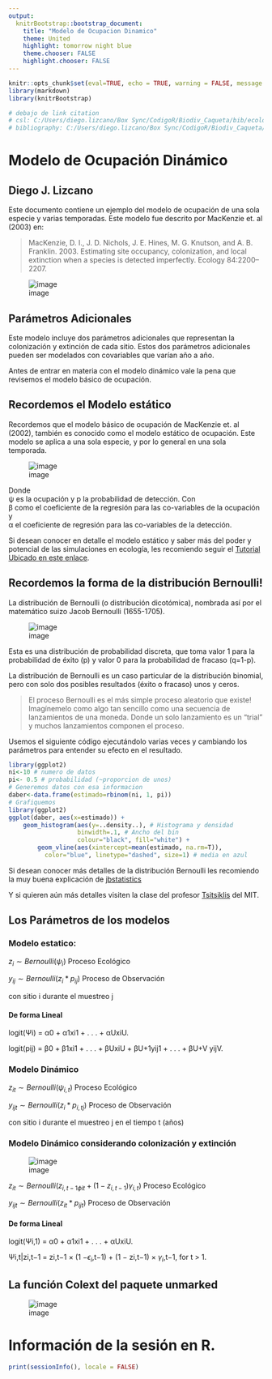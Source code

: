 ---
output:
  knitrBootstrap::bootstrap_document:
    title: "Modelo de Ocupacion Dinamico"
    theme: United
    highlight: tomorrow night blue
    theme.chooser: FALSE
    highlight.chooser: FALSE
---

```{r setup, include=FALSE}
knitr::opts_chunk$set(eval=TRUE, echo = TRUE, warning = FALSE, message = FALSE, cache = TRUE, results = "hold", results='asis')
library(markdown)
library(knitrBootstrap)

# debajo de link citation
# csl: C:/Users/diego.lizcano/Box Sync/CodigoR/Biodiv_Caqueta/bib/ecology.csl
# bibliography: C:/Users/diego.lizcano/Box Sync/CodigoR/Biodiv_Caqueta/bib/refrences.bib
```


# Modelo de Ocupación Dinámico
## Diego J. Lizcano

Este documento contiene un ejemplo del modelo de ocupación de una sola especie y varias temporadas. Este modelo fue descrito por MacKenzie et. al (2003) en: 

> MacKenzie, D. I., J. D. Nichols, J. E. Hines, M. G. Knutson, and A. B. Franklin. 2003. Estimating site occupancy, colonization, and local extinction when a species is detected imperfectly. Ecology 84:2200–2207.


![image](C:/Users/usuario/Desktop/Curso_Salvador_Multi_Season/img/fig1.jpg)

## Parámetros Adicionales

Este modelo incluye dos parámetros adicionales que representan la colonización y extinción de cada sitio. Estos dos parámetros adicionales pueden ser modelados con covariables que varían año a año. 

Antes de entrar en materia con el modelo dinámico vale la pena que revisemos el modelo básico de ocupación. 

## Recordemos el Modelo estático

Recordemos que el modelo básico de ocupación de MacKenzie et. al (2002), también es conocido como el modelo estático de ocupación. Este modelo se aplica a una sola especie, y por lo general en una sola temporada.



![image](C:/Users/usuario/Desktop/Curso_Salvador_Multi_Season/img/Occu_Bayes.png)


Donde  
ψ
  es la ocupación y p la probabilidad de detección. Con  
β
  como el coeficiente de la regresión para las co-variables de la ocupación y  
α
  el coeficiente de regresión para las co-variables de la detección.



Si desean conocer en detalle el modelo estático y saber más del poder y potencial de las simulaciones en ecología, les recomiendo seguir el  [Tutorial Ubicado en este enlace](https://dlizcano.github.io/IntroOccuBook/example.html).


## Recordemos la forma de la distribución Bernoulli!

La distribución de Bernoulli (o distribución dicotómica), nombrada así por el matemático suizo Jacob Bernoulli (1655-1705).

![image](C:/Users/usuario/Desktop/Curso_Salvador_Multi_Season/img/jacob_bernoulli.jpg)

Esta es una distribución de probabilidad discreta, que toma valor 1 para la probabilidad de éxito (p) y valor 0 para la probabilidad de fracaso (q=1-p).

La distribución de Bernoulli es un caso particular de la distribución binomial, pero con solo dos posibles resultados (éxito o fracaso) unos y ceros. 


> El proceso Bernoulli es el más simple proceso aleatorio que existe! Imagínemelo como algo tan sencillo como una secuencia de lanzamientos de una moneda. Donde un solo lanzamiento es un "trial" y muchos lanzamientos componen el proceso.
 

Usemos el siguiente código ejecutándolo varias veces y cambiando los parámetros para entender su efecto en el resultado.


```{r fig.width=6, fig.height=6, fig.align='center'}

library(ggplot2)
ni<-10 # numero de datos
pi<- 0.5 # probabilidad (~proporcion de unos)
# Generemos datos con esa informacion 
daber<-data.frame(estimado=rbinom(ni, 1, pi)) 
# Grafiquemos 
library(ggplot2)
ggplot(daber, aes(x=estimado)) + 
    geom_histogram(aes(y=..density..), # Histograma y densidad 
                   binwidth=.1, # Ancho del bin
                   colour="black", fill="white") + 
        geom_vline(aes(xintercept=mean(estimado, na.rm=T)), 
          color="blue", linetype="dashed", size=1) # media en azul
```

Si desean conocer más detalles de la distribución Bernoulli les recomiendo la muy buena explicación de [jbstatistics](https://www.youtube.com/watch?v=bT1p5tJwn_0)

Y si quieren aún más detalles visiten la clase del profesor [Tsitsiklis](https://www.youtube.com/watch?v=gMTiAeE0NCw) del MIT.



## Los Parámetros de los modelos

### Modelo estatico: 


$z_{i} \sim Bernoulli (\psi_{i})$  Proceso Ecológico

$y_{ij} \sim Bernoulli (z_{i} * p_{ij})$  Proceso de Observación

con sitio i durante el muestreo j

#### De forma Lineal 

logit(Ψi) = α0 + α1xi1 + . . . + αUxiU.

logit(pij) = β0 + β1xi1 + . . . + βUxiU + βU+1yij1 + . . . + βU+V yijV.


### Modelo Dinámico

$z_{it} \sim Bernoulli (\psi_{i,t})$  Proceso Ecológico

$y_{ijt} \sim Bernoulli (z_{i} * p_{i,tj})$  Proceso de Observación

con sitio i durante el muestreo j en el tiempo t (años)

### Modelo Dinámico considerando colonización y extinción

![image](C:/Users/usuario/Desktop/Curso_Salvador_Multi_Season/img/colext.png)



$z_{it} \sim Bernoulli (z_{i,t-1\phi it } + (1-z_{i,t-1}) \gamma_{i,t})$  Proceso Ecológico

$y_{ijt} \sim Bernoulli (z_{it} * p_{ijt})$  Proceso de Observación


#### De forma Lineal

logit(Ψi,1) = α0 + α1xi1 + . . . + αUxiU.

Ψi,t|zi,t−1 = zi,t−1 × (1 −$\epsilon_{i}$,t−1) + (1 − zi,t−1) × $\gamma_{i}$,t−1, for t > 1.


## La función Colext del paquete unmarked

![image](C:/Users/usuario/Desktop/Curso_Salvador_Multi_Season/img/unmarked.png)


# Información de la sesión en R.

```{r sesion, results='markup'}
print(sessionInfo(), locale = FALSE)
```
